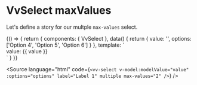 
<Meta title="Components/Select/Props/maxValues" />

# VvSelect maxValues

Let's define a story for our multple `max-values` select.

<Canvas>
	<Story name="maxValues">
		{() => {
			return {
				components: { VvSelect },
				data() {
					return {
						value: '',
						options: ['Option 4', 'Option 5', 'Option 6']
					}
				},
				template: `<div class="w-1/2">
						<vv-select v-model:modelValue="value" :options="options" label="Label 1" multiple max-values="2" />
						value: {{ value }}
					</div>`
			}
		}}
	</Story>
</Canvas>

<Source
	language="html"
	code={`<vv-select v-model:modelValue="value" :options="options" label="Label 1" multiple max-values="2" />`}
/>
